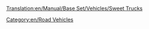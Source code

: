 [[Translation:en/Manual/Base Set/Vehicles/Sweet Trucks]]

{{en/RoadVehicle|name     = MightyMover Sweet Truck
  |img      = MightyMover Sweet.png
  |price    = £4,797 ($9,594)
  |speed    = 30 mph (48 km/h)
  |annual   = £421 ($842)
  |designed = 1936
  |life     = 15
  |capacity = 17 bags of [[en/sweets]]
}}
{{en/RoadVehicle|name     = Powernaught Sweet Truck
  |img      = Powernaught Sweet.png
  |price    = £6,027 ($12,054)
  |speed    = 55 mph (88 km/h)
  |annual   = £787 ($1,574)
  |designed = 1979
  |life     = 15
  |capacity = 19 bags of [[en/sweets]]
}}
{{en/RoadVehicle|name     = Wizzowow Sweet Truck
  |img      = Wizzow Sweet.png
  |price    = £6,437 ($12,874)
  |speed    = 70 mph (112 km/h)
  |annual   = £1,125 ($2,250)
  |designed = 2017
  |life     = 15
  |capacity = 22 bags of [[en/sweets]]
}}
[[Category:en/Road Vehicles]]